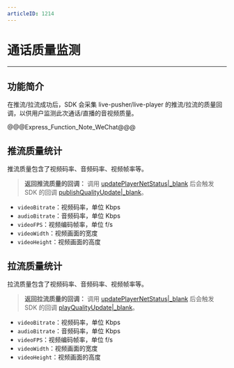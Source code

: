 ```yaml
---
articleID: 1214
---
```

# 通话质量监测

- - - 


## 功能简介

在推流/拉流成功后，SDK 会采集 live-pusher/live-player 的推流/拉流的质量回调，以供用户监测此次通话/直播的音视频质量。

@@@Express_Function_Note_WeChat@@@


## 推流质量统计

推流质量包含了视频码率、音频码率、视频帧率等。

> **返回推流质量的回调：**
> 调用 [updatePlayerNetStatus|_blank](@updatePlayerNetStatus) 后会触发 SDK 的回调 [publishQualityUpdate|_blank](@publishQualityUpdate)。

- `videoBitrate`：视频码率，单位 Kbps
- `audioBitrate`：音频码率，单位 Kbps
- `videoFPS`：视频编码帧率，单位 f/s
- `videoWidth`：视频画面的宽度
- `videoHeight`：视频画面的高度
  
## 拉流质量统计
拉流质量包含了视频码率、音频码率、视频帧率等。

> **返回拉流质量的回调：**
> 调用 [updatePlayerNetStatus|_blank](@updatePlayerNetStatus) 后会触发 SDK 的回调 [playQualityUpdate|_blank](@playQualityUpdate)。

- `videoBitrate`：视频码率，单位 Kbps
- `audioBitrate`：音频码率，单位 Kbps
- `videoFPS`：视频编码帧率，单位 f/s
- `videoWidth`：视频画面的宽度
- `videoHeight`：视频画面的高度
